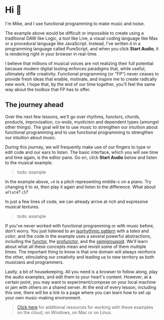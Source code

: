 
# Hi 👋

I'm Mike, and I use functional programming to make music and noise.

<Player player={introMain} code={intro} />


The example above would be difficult or impossible to create using a traditional DAW like Logic, a tool like Live, a visual coding language like Max or a procedural language like JavaScript.  Instead, I've written it in a programming language called PureScript, and when you click **Start Audio**, it is rendering right in your browser in real-time.

I believe that millions of musical voices are not realizing their full potential because modern digital tooling enforces paradigms that, while useful, ultimately stifle creativity. Functional programming (or "FP") never ceases to provide fresh ideas that enable, motivate, and inspire me to create radically new work. I hope that, by the end of our time together, you'll feel the same way about the toolbox that FP has to offer.

## The journey ahead

Over the next few lessons, we'll go over rhythms, functors, chords, products, improvisation, co-ends, mysticism and dependent types (amongst other things). The goal will be to use music to strengthen our intuition about functional programming and to use functional programming to strengthen our intuition about music.

During this journey, we will frequently make use of our fingers to type or edit code and our ears to listen. The basic interface, which you will see time and time again, is the editor pane. Go on, click **Start Audio** below and listen to the musical example.

> todo: example

In the example above, `c4` is a pitch representing middle-c on a piano. Try changing it to `d4`, then play it again and listen to the difference. What about `aFlat4`? `c5`?

In just a few lines of code, we can already arrive at rich and expressive musical textures.

> todo: example

If you've never worked with functional programming or with music before, don't worry. You just listened to an [isorhythmic pattern](https://en.wikipedia.org/wiki/Isorhythm) with a _talea_ and _color_, and the code in the example uses a several powerful abstractions, including the [functor](https://pursuit.purescript.org/packages/purescript-prelude/5.0.1/docs/Data.Functor#t:Functor), the [profunctor](https://pursuit.purescript.org/packages/purescript-profunctor/5.0.0/docs/Data.Profunctor#t:Profunctor), and the [semigroupoid](https://pursuit.purescript.org/packages/purescript-prelude/5.0.1/docs/Control.Semigroupoid#t:Semigroupoid). We'll learn about what all these concepts mean and revisit some of them multiple times. The important thing to know is that one domain will always reinforce the other, stimulating our creativity and leading us to new territory as both musicians and programmers.

Lastly, a bit of housekeeping. All you need is a browser to follow along, play the audio examples, and edit them to your heart's content. However, at a certain point, you may want to experiment/compose on your local machine or jam with others on a shared server. At the end of every lesson, including this one, there will be a link to a page where you can learn how to set up your own music-making environment.

> [Click here](https://github.com/mikesol/purescript-wags) for additional resources for working with these examples on the cloud, on Windows, on Mac or on Linux.